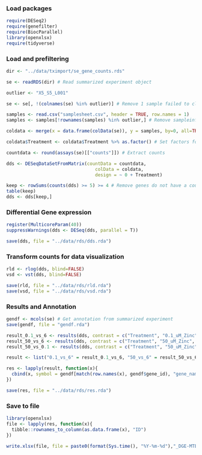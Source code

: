 ### Load packages
```r
require(DESeq2)
require(genefilter)
require(BiocParallel)
library(openxlsx)
require(tidyverse)
```

### Load and prefiltering
```r
dir <- "../data/tximport/se_gene_counts.rds"

se <- readRDS(dir) # Read summarized experiment object

outlier <- "X5_S5_L001"

se <- se[, !(colnames(se) %in% outlier)] # Remove 1 sample failed to cluster

samples <- read.csv("samplesheet.csv", header = TRUE, row.names = 1)
samples <- samples[!rownames(samples) %in% outlier,] # Remove sampleinfo failed to cluster

coldata <- merge(x = data.frame(colData(se)), y = samples, by=0, all=TRUE, sort = FALSE) %>% tibble::column_to_rownames(., "Row.names") # create coldata 

coldata$Treatment <- coldata$Treatment %>% as.factor() # Set factors for DESeq

countdata <- round(assays(se)[["counts"]]) # Extract counts

dds <- DESeqDataSetFromMatrix(countData = countdata,
                                 colData = coldata,
                                 design = ~ 0 + Treatment)

keep <- rowSums(counts(dds) >= 5) >= 4 # Remove genes do not have a count of 5 or more for at least 4 or more samples
table(keep)
dds <- dds[keep,]
```

### Differential Gene expression
```r
register(MulticoreParam(40))
suppressWarnings(dds <- DESeq(dds, parallel = T))

save(dds, file = "../data/rds/dds.rda")
```

### Transform counts for data visualization
```r
rld <- rlog(dds, blind=FALSE)
vsd <- vst(dds, blind=FALSE)

save(rld, file = "../data/rds/rld.rda")
save(vsd, file = "../data/rds/vsd.rda")
```


### Results and Annotation
```r
gendf <- mcols(se) # Get annotation from summarized experiment
save(gendf, file = "gendf.rda")

result_0.1_vs_6 <- results(dds, contrast = c("Treatment", "0.1_uM_Zinc", "6_uM_Zinc"))
result_50_vs_6 <- results(dds, contrast = c("Treatment", "50_uM_Zinc", "6_uM_Zinc"))
result_50_vs_0.1 <- results(dds, contrast = c("Treatment", "50_uM_Zinc", "0.1_uM_Zinc"))

result <- list("0.1_vs_6" = result_0.1_vs_6, "50_vs_6" = result_50_vs_6, "50_vs_0.1" = result_50_vs_0.1)

res <- lapply(result, function(x){
  cbind(x, symbol = gendf[match(row.names(x), gendf$gene_id), "gene_name"])
})

save(res, file = "../data/rds/res.rda")

```

### Save to file
```r
library(openxlsx)
file <- lapply(res, function(x){
  tibble::rownames_to_column(as.data.frame(x), "ID")
})

write.xlsx(file, file = paste0(format(Sys.time(), "%Y-%m-%d"),"_DGE-MTB.xlsx"))

```
